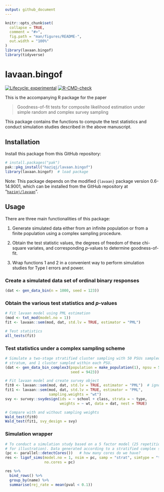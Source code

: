 ```yaml
---
output: github_document
---
```


<!-- README.md is generated from README.Rmd. Please edit that file -->

```r
knitr::opts_chunk$set(
  collapse = TRUE,
  comment = "#>",
  fig.path = "man/figures/README-",
  out.width = "100%"
)
library(lavaan.bingof)
library(tidyverse)
```

# lavaan.bingof

<!-- badges: start -->
[![Lifecycle: experimental](https://img.shields.io/badge/lifecycle-experimental-orange.svg)](https://lifecycle.r-lib.org/articles/stages.html#experimental)
[![R-CMD-check](https://github.com/haziqj/lavaan.bingof/actions/workflows/R-CMD-check.yaml/badge.svg)](https://github.com/haziqj/lavaan.bingof/actions/workflows/R-CMD-check.yaml)
<!-- badges: end -->

This is the accompanying R package for the paper

> Goodness-of-fit tests for composite likelihood estimation under simple random and complex survey sampling

This package contains the functions to compute the test statistics and conduct simulation studies described in the above manuscript.

## Installation

Install this package from this GitHub repository:

```r
# install.packages("pak") 
pak::pkg_install("haziqj/lavaan.bingof")
library(lavaan.bingof)  # load package
```

Note: This package depends on the modified `{lavaan}` package version 0.6-14.9001, which can be installed from the GitHub repository at "[`haziqj/lavaan`](https://github.com/haziqj/lavaan)".

## Usage

There are three main functionalities of this package:

1. Generate simulated data either from an infinite population or from a finite population using a complex sampling procedure.

2. Obtain the test statistic values, the degrees of freedom of these chi-square variates, and corresponding $p$-values to determine goodness-of-fit.

3. Wrap functions 1 and 2 in a convenient way to perform simulation studies for Type I errors and power.

### Create a simulated data set of ordinal binary responses

```r
(dat <- gen_data_bin(n = 1000, seed = 123))
```

### Obtain the various test statistics and $p$-values

```r
# Fit lavaan model using PML estimation
(mod <- txt_mod(model.no = 1))
fit <- lavaan::sem(mod, dat, std.lv = TRUE, estimator = "PML")

# Test statistics
all_tests(fit)
```

### Test statistics under a complex sampling scheme

```r
# Simulate a two-stage stratified cluster sampling with 50 PSUs sampled per
# stratum, and 1 cluster sampled within each PSU.
(dat <- gen_data_bin_complex3(population = make_population(1), npsu = 50, 
                              seed = 9423))

# Fit lavaan model and create survey object
fit0 <- lavaan::sem(mod, dat, std.lv = TRUE, estimator = "PML")  # ignore wt
fit1 <- lavaan::sem(mod, dat, std.lv = TRUE, estimator = "PML",
                    sampling.weights = "wt")
svy <- survey::svydesign(ids = ~ school + class, strata = ~ type,
                         weights = ~ wt, data = dat, nest = TRUE)

# Compare with and without sampling weights
Wald_test(fit0)
Wald_test(fit1, svy_design = svy)
```

### Simulation wrapper

```r
# To conduct a simulation study based on a 5 factor model (25 repetitions only
# for illustration). Data generated according to a stratified complex sample.
(pc <- parallel::detectCores())   # how many cores do we have?
res <- ligof_sims(model.no = 1, nsim = pc, samp = "strat", simtype = "type1",
                  no.cores = pc)
```

```r
res %>%
  bind_rows() %>%
  group_by(name) %>%
  summarise(rej_rate = mean(pval < 0.1))
```
